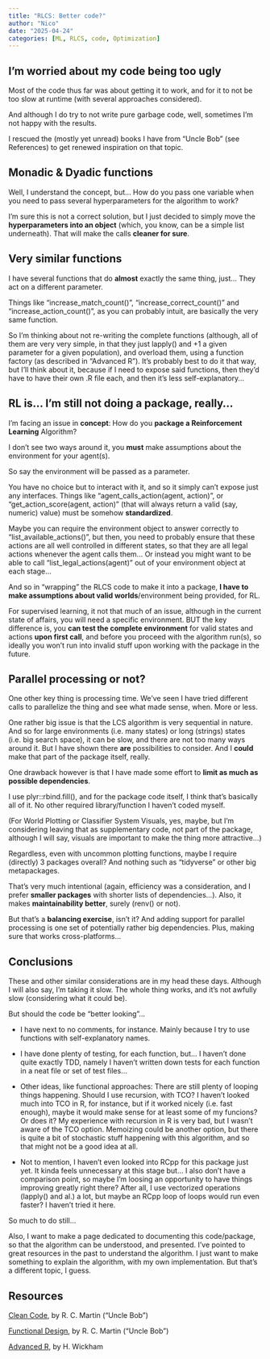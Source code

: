 ```yaml
---
title: "RLCS: Better code?"
author: "Nico"
date: "2025-04-24"
categories: [ML, RLCS, code, Optimization]
---
```


## I'm worried about my code being too ugly

Most of the code thus far was about getting it to work, and for it to not be too slow at runtime (with several approaches considered).

And although I do try to not write pure garbage code, well, sometimes I'm not happy with the results.

I rescued the (mostly yet unread) books I have from "Uncle Bob" (see References) to get renewed inspiration on that topic.

## Monadic & Dyadic functions

Well, I understand the concept, but... How do you pass one variable when you need to pass several hyperparameters for the algorithm to work?

I'm sure this is not a correct solution, but I just decided to simply move the **hyperparameters into an object** (which, you know, can be a simple list underneath). That will make the calls **cleaner for sure**.

## Very similar functions

I have several functions that do **almost** exactly the same thing, just... They act on a different parameter.

Things like "increase_match_count()", "increase_correct_count()" and "increase_action_count()", as you can probably intuit, are basically the very same function.

So I'm thinking about not re-writing the complete functions (although, all of them are very very simple, in that they just lapply() and +1 a given parameter for a given population), and overload them, using a function factory (as described in "Advanced R"). It's probably best to do it that way, but I'll think about it, because if I need to expose said functions, then they'd have to have their own .R file each, and then it's less self-explanatory...

## RL is... I'm still not doing a package, really...

I'm facing an issue in **concept**: How do you **package a Reinforcement Learning** Algorithm?

I don't see two ways around it, you **must** make assumptions about the environment for your agent(s).

So say the environment will be passed as a parameter.

You have no choice but to interact with it, and so it simply can't expose just any interfaces. Things like "agent_calls_action(agent, action)", or "get_action_score(agent, action)" (that will always return a valid (say, numeric) value) must be somehow **standardized**.

Maybe you can require the environment object to answer correctly to "list_available_actions()", but then, you need to probably ensure that these actions are all well controlled in different states, so that they are all legal actions whenever the agent calls them... Or instead you might want to be able to call "list_legal_actions(agent)" out of your environment object at each stage...

And so in "wrapping" the RLCS code to make it into a package, **I have to make assumptions about valid worlds**/environment being provided, for RL.

For supervised learning, it not that much of an issue, although in the current state of affairs, you will need a specific environment. BUT the key difference is, you **can test the complete environment** for valid states and actions **upon first call**, and before you proceed with the algorithm run(s), so ideally you won't run into invalid stuff upon working with the package in the future.

## Parallel processing or not?

One other key thing is processing time. We've seen I have tried different calls to parallelize the thing and see what made sense, when. More or less.

One rather big issue is that the LCS algorithm is very sequential in nature. And so for large environments (i.e. many states) or long (strings) states (i.e. big search space), it can be slow, and there are not too many ways around it. But I have shown there **are** possibilities to consider. And I **could** make that part of the package itself, really.

One drawback however is that I have made some effort to **limit as much as possible dependencies**.

I use plyr::rbind.fill(), and for the package code itself, I think that's basically all of it. No other required library/function I haven't coded myself.

(For World Plotting or Classifier System Visuals, yes, maybe, but I'm considering leaving that as supplementary code, not part of the package, although I will say, visuals are important to make the thing more attractive...)

Regardless, even with uncommon plotting functions, maybe I require (directly) 3 packages overall? And nothing such as "tidyverse" or other big metapackages.

That's very much intentional (again, efficiency was a consideration, and I prefer **smaller packages** with shorter lists of dependencies...). Also, it makes **maintainability better**, surely (renv() or not).

But that's a **balancing exercise**, isn't it? And adding support for parallel processing is one set of potentially rather big dependencies. Plus, making sure that works cross-platforms...

## Conclusions

These and other similar considerations are in my head these days. Although I will also say, I'm taking it slow. The whole thing works, and it's not awfully slow (considering what it could be).

But should the code be "better looking"...

-   I have next to no comments, for instance. Mainly because I try to use functions with self-explanatory names.

-   I have done plenty of testing, for each function, but... I haven't done quite exactly TDD, namely I haven't written down tests for each function in a neat file or set of test files...

-   Other ideas, like functional approaches: There are still plenty of looping things happening. Should I use recursion, with TCO? I haven't looked much into TCO in R, for instance, but if it worked nicely (i.e. fast enough), maybe it would make sense for at least some of my funcions? Or does it? My experience with recursion in R is very bad, but I wasn't aware of the TCO option. Memoizing could be another option, but there is quite a bit of stochastic stuff happening with this algorithm, and so that might not be a good idea at all.

-   Not to mention, I haven't even looked into RCpp for this package just yet. It kinda feels unnecessary at this stage but... I also don't have a comparison point, so maybe I'm loosing an opportunity to have things improving greatly right there? After all, I use vectorized operations (lapply() and al.) a lot, but maybe an RCpp loop of loops would run even faster? I haven't tried it here.

So much to do still...

Also, I want to make a page dedicated to documenting this code/package, so that the algorithm can be understood, and presented. I've pointed to great resources in the past to understand the algorithm. I just want to make something to explain the algorithm, with my own implementation. But that's a different topic, I guess.

## Resources

[Clean Code](https://www.amazon.com/Clean-Code-Handbook-Software-Craftsmanship/dp/0132350882), by R. C. Martin ("Uncle Bob")

[Functional Design](https://www.amazon.com/Functional-Design-Principles-Patterns-Practices/dp/0138176396), by R. C. Martin ("Uncle Bob")

[Advanced R](https://adv-r.hadley.nz/function-factories.html), by H. Wickham
